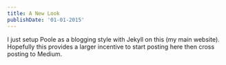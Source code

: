 ```yaml
---
title: A New Look
publishDate: '01-01-2015'
---
```


I just setup Poole as a blogging style with Jekyll on this (my main website).
Hopefully this provides a larger incentive to start posting here then cross posting to Medium.
